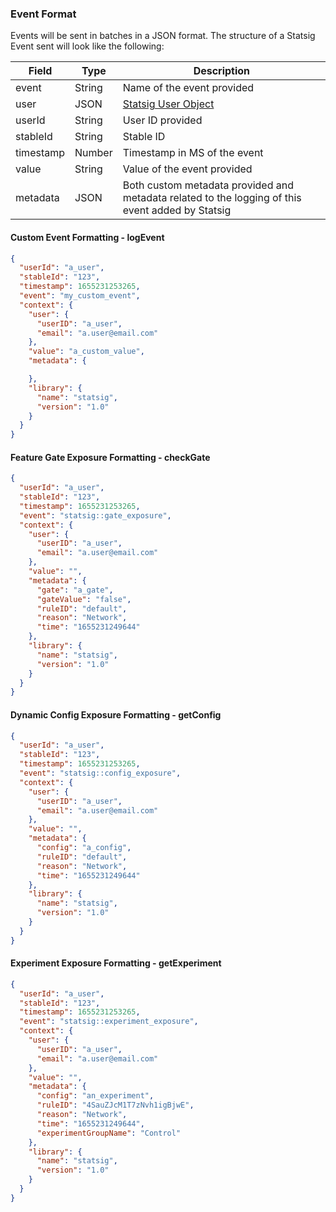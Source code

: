 ### Event Format

Events will be sent in batches in a JSON format. The structure of a Statsig Event sent will look like the following:

| Field           | Type   | Description                                                                                      |
| --------------- | ------ | ------------------------------------------------------------------------------------------------ |
| event           | String | Name of the event provided                                                                       |
| user            | JSON   | [Statsig User Object](/server/concepts/user)                             |
| userId          | String | User ID provided                                                                                 |
| stableId        | String | Stable ID                                                                                        |
| timestamp       | Number | Timestamp in MS of the event                                                                     |
| value           | String | Value of the event provided                                                                      |
| metadata        | JSON   | Both custom metadata provided and metadata related to the logging of this event added by Statsig |

#### Custom Event Formatting - logEvent

>

```json
{
  "userId": "a_user",
  "stableId": "123",
  "timestamp": 1655231253265,
  "event": "my_custom_event",
  "context": {
    "user": {
      "userID": "a_user",
      "email": "a.user@email.com"
    },
    "value": "a_custom_value",
    "metadata": {

    },
    "library": {
      "name": "statsig",
      "version": "1.0"
    }
  }
}
```

#### Feature Gate Exposure Formatting - checkGate

>

```json
{
  "userId": "a_user",
  "stableId": "123",
  "timestamp": 1655231253265,
  "event": "statsig::gate_exposure",
  "context": {
    "user": {
      "userID": "a_user",
      "email": "a.user@email.com"
    },
    "value": "",
    "metadata": {
      "gate": "a_gate",
      "gateValue": "false",
      "ruleID": "default",
      "reason": "Network",
      "time": "1655231249644"
    },
    "library": {
      "name": "statsig",
      "version": "1.0"
    }
  }
}
```

#### Dynamic Config Exposure Formatting - getConfig

>

```json
{
  "userId": "a_user",
  "stableId": "123",
  "timestamp": 1655231253265,
  "event": "statsig::config_exposure",
  "context": {
    "user": {
      "userID": "a_user",
      "email": "a.user@email.com"
    },
    "value": "",
    "metadata": {
      "config": "a_config",
      "ruleID": "default",
      "reason": "Network",
      "time": "1655231249644"
    },
    "library": {
      "name": "statsig",
      "version": "1.0"
    }
  }
}
```

#### Experiment Exposure Formatting - getExperiment

>

```json
{
  "userId": "a_user",
  "stableId": "123",
  "timestamp": 1655231253265,
  "event": "statsig::experiment_exposure",
  "context": {
    "user": {
      "userID": "a_user",
      "email": "a.user@email.com"
    },
    "value": "",
    "metadata": {
      "config": "an_experiment",
      "ruleID": "4SauZJcM1T7zNvh1igBjwE",
      "reason": "Network",
      "time": "1655231249644",
      "experimentGroupName": "Control"
    },
    "library": {
      "name": "statsig",
      "version": "1.0"
    }
  }
}
```
